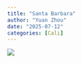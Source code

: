```yaml
---
title: "Santa Barbara"
author: "Yuan Zhou"
date: "2025-07-12"
categories: [Cali]
---
```


![](000031190003.jpg)
